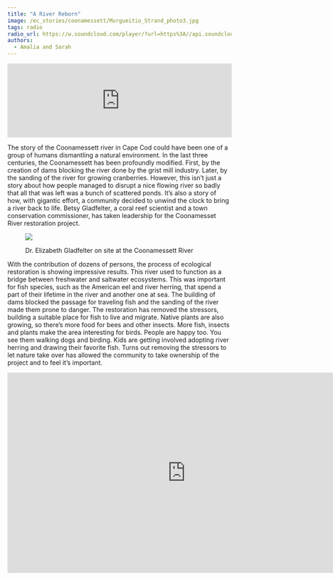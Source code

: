 ```yaml
---
title: "A River Reborn"
image: /ec_stories/coonamessett/Murgueitio_Strand_photo3.jpg
tags: radio
radio_url: https://w.soundcloud.com/player/?url=https%3A//api.soundcloud.com/tracks/176479242
authors:
  - Amalia and Sarah
---
```



<iframe width="100%" height="166" scrolling="no" frameborder="no" allow="autoplay" src="https://w.soundcloud.com/player/?url=https%3A//api.soundcloud.com/tracks/176479242&color=%23aa483f&auto_play=false&hide_related=false&show_comments=false&show_user=false&show_reposts=false&show_teaser=false&visual=false&download=true&show_artwork=false"></iframe>

The story of the Coonamessett river in Cape Cod could have been one of a group of humans dismantling a natural environment. In the last three centuries, the Coonamessett has been profoundly modified. First, by the creation of dams blocking the river done by the grist mill industry. Later, by the sanding of the river for growing cranberries. However, this isn’t just a story about how people managed to disrupt a nice flowing river so badly that all that was left was a bunch of scattered ponds. It’s also a story of how, with gigantic effort, a community decided to unwind the clock to bring a river back to life. Betsy Gladfelter, a coral reef scientist and a town conservation commissioner, has taken leadership for the Coonamesset River restoration project. 

<figure>
<img src ="/ec_stories/coonamessett/Murgueitio_Strand_photo1.jpeg">
<figcaption><p>Dr. Elizabeth Gladfelter on site at the Coonamessett River</p></figcaption>
</figure>


With the contribution of dozens of persons, the process of ecological restoration is showing impressive results. This river used to function as a bridge between freshwater and saltwater ecosystems. This was important for fish species, such as the American eel and river herring, that spend a part of their lifetime in the river and another one at sea. The building of dams blocked the passage for traveling fish and the sanding of the river made them prone to danger. The restoration has removed the stressors, building a suitable place for fish to live and migrate. Native plants are also growing, so there’s more food for bees and other insects. More fish, insects and plants make the area interesting for birds. People are happy too. You see them walking dogs and birding. Kids are getting involved adopting river herring and drawing their favorite fish. Turns out removing the stressors to let nature take over has allowed the community to take ownership of the project and to feel it’s important.

<iframe width="800" height="450" src="https://www.youtube.com/embed/NFX03Qx1vn4" frameborder="0" allow="accelerometer; autoplay; encrypted-media; gyroscope; picture-in-picture" allowfullscreen></iframe>